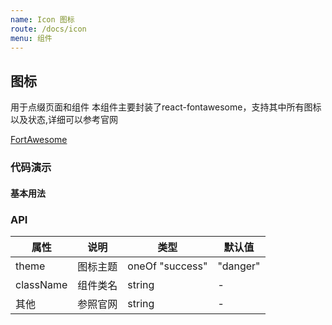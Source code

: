 ```yaml
---
name: Icon 图标
route: /docs/icon
menu: 组件
---
```




## 图标 

用于点缀页面和组件
本组件主要封装了react-fontawesome，支持其中所有图标以及状态,详细可以参考官网

[FortAwesome](https://github.com/FortAwesome/react-fontawesome)

### 代码演示

#### 基本用法

<ShowTools code={BasicDemoCode} title="基本用法">
  <BasicDemo />
</ShowTools>

### API

| 属性 | 说明     | 类型                                         | 默认值 |
| ---- | -------- | -------------------------------------------- | ------ |
| theme | 图标主题 | oneOf "success" | "danger" | "warning" | "info" | "primary" | "secondary" | "light" | "dark" |  |
| className | 组件类名 |   string   |   - |
| 其他 | 参照官网 |   string   |   - |
 